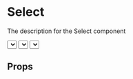 
<Meta title="atom/Select" component={Select} />

# Select

The description for the Select component

<Canvas withSource="open">
  <Story name="Example-1">
    <Select name="Test Name" colour="blue">
      Hello World
    </Select>
  </Story>
</Canvas>

<Canvas>
  <Story name="Example-2">
    <Select name="Test Name" colour="red">
      Hello World
    </Select>
  </Story>
  <Story name="Example-2-variant">
    <Select name="Test Name" colour="green">
      Hello World
    </Select>
  </Story>
</Canvas>

## Props

<ArgsTable of={Select} />

